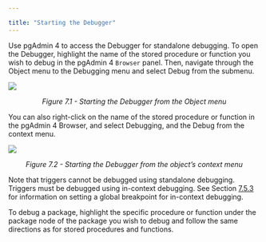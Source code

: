 ---

title: "Starting the Debugger"
---

<div id="starting_the_debugger" class="registered_link"></div>

Use pgAdmin 4 to access the Debugger for standalone debugging. To open the Debugger, highlight the name of the stored procedure or function you wish to debug in the pgAdmin 4 `Browser` panel. Then, navigate through the Object menu to the Debugging menu and select Debug from the submenu.

![](images/starting_the_debugger_from_the_object_menu.png)

<center><i>Figure 7.1 - Starting the Debugger from the Object menu</i></center>

You can also right-click on the name of the stored procedure or function in the pgAdmin 4 Browser, and select Debugging, and the Debug from the context menu.

![](images/starting_the_debugger_from_the_objects_context_menu.png)

<center><i>Figure 7.2 - Starting the Debugger from the object’s context menu</i></center>

Note that triggers cannot be debugged using standalone debugging. Triggers must be debugged using in-context debugging. See Section [7.5.3](https://www.enterprisedb.com/edb-docs/d/edb-postgres-advanced-server/user-guides/user-guide/11/EDB_Postgres_Advanced_Server_Guide.1.074.html#pID0E0DJB0HA) for information on setting a global breakpoint for in-context debugging.

To debug a package, highlight the specific procedure or function under the package node of the package you wish to debug and follow the same directions as for stored procedures and functions.